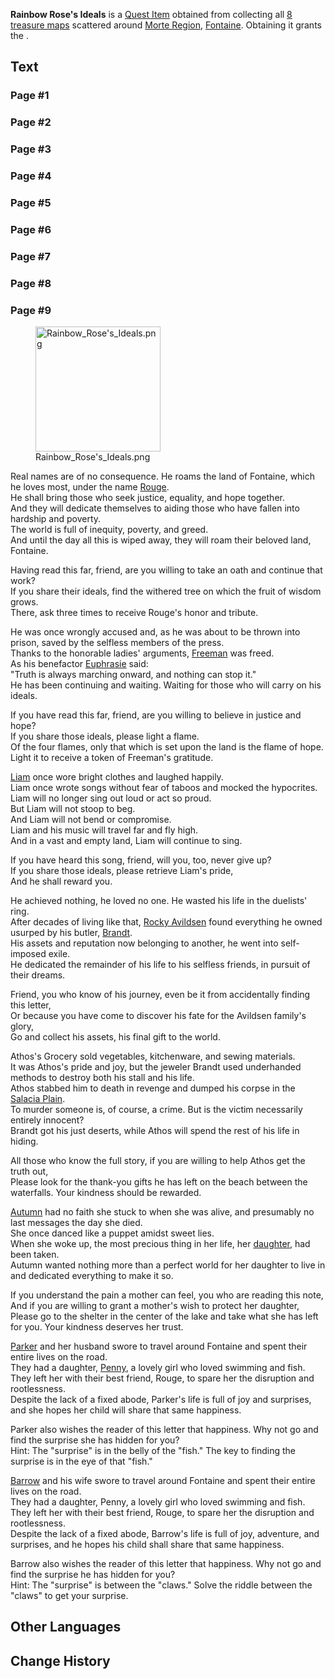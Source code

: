 {{Item Infobox
|id          = 120637
|image       = Item Treasure Map.png
|type        = Quest Items
|description = A piece of paper formed by putting the eight notes together. The strange drawing turns out to be a complete Rainbow Rose.
|source1     =
}}
'''Rainbow Rose's Ideals''' is a [[Quest Item]] obtained from collecting all [[Huge Shell#Notable Contents|8 treasure maps]] scattered around [[Morte Region]], [[Fontaine]]. Obtaining it grants the {{Achievement|À la volonté du peuple}}.

==Text==
===Page #1===
{{Transclude|Liam's Ballad|Text}}

===Page #2===
{{Transclude|Rocky Avildsen's Disappearance|Text}}

===Page #3===
{{Transclude|Athos's Confession|Text}}

===Page #4===
{{Transclude|Parker's Hopes|Text}}

===Page #5===
{{Transclude|Barrow's Expectations|Text}}

===Page #6===
{{Transclude|Autumn's Regrets|Text}}

===Page #7===
{{Transclude|Rouge's Writings|Text}}

===Page #8===
{{Transclude|Freeman's Announcement|Text}}

===Page #9===
[[File:Rainbow Rose's Ideals.png|200px]]

<!-- Section 1, Rouge -->
Real names are of no consequence. He roams the land of Fontaine, which he loves most, under the name [[Rouge]].<br>
He shall bring those who seek justice, equality, and hope together.<br>
And they will dedicate themselves to aiding those who have fallen into hardship and poverty.<br>
The world is full of inequity, poverty, and greed.<br>
And until the day all this is wiped away, they will roam their beloved land, Fontaine.

Having read this far, friend, are you willing to take an oath and continue that work?<br>
If you share their ideals, find the withered tree on which the fruit of wisdom grows.<br>
There, ask three times to receive Rouge's honor and tribute.

<!-- Section 2, Freeman -->
He was once wrongly accused and, as he was about to be thrown into prison, saved by the selfless members of the press.<br>
Thanks to the honorable ladies' arguments, [[Freeman]] was freed.<br>
As his benefactor [[Euphrasie]] said:<br>
"Truth is always marching onward, and nothing can stop it."<br>
He has been continuing and waiting. Waiting for those who will carry on his ideals.

If you have read this far, friend, are you willing to believe in justice and hope?<br>
If you share those ideals, please light a flame.<br>
Of the four flames, only that which is set upon the land is the flame of hope. Light it to receive a token of Freeman's gratitude.

<!-- Section 3, Liam -->
[[Liam]] once wore bright clothes and laughed happily.<br>
Liam once wrote songs without fear of taboos and mocked the hypocrites.<br>
Liam will no longer sing out loud or act so proud.<br>
But Liam will not stoop to beg.<br>
And Liam will not bend or compromise.<br>
Liam and his music will travel far and fly high.<br>
And in a vast and empty land, Liam will continue to sing.

If you have heard this song, friend, will you, too, never give up?<br>
If you share those ideals, please retrieve Liam's pride,<br>
And he shall reward you.

<!-- Section 4, Rocky Avildsen -->
He achieved nothing, he loved no one. He wasted his life in the duelists' ring.<br>
After decades of living like that, [[Rocky Avildsen]] found everything he owned usurped by his butler, [[Brandt]].<br>
His assets and reputation now belonging to another, he went into self-imposed exile.<br>
He dedicated the remainder of his life to his selfless friends, in pursuit of their dreams.

Friend, you who know of his journey, even be it from accidentally finding this letter,<br>
Or because you have come to discover his fate for the Avildsen family's glory,<br>
Go and collect his assets, his final gift to the world.

<!-- Section 5, Athos -->
Athos's Grocery sold vegetables, kitchenware, and sewing materials.<br>
It was Athos's pride and joy, but the jeweler Brandt used underhanded methods to destroy both his stall and his life.<br>
Athos stabbed him to death in revenge and dumped his corpse in the [[Salacia Plain]].<br>
To murder someone is, of course, a crime. But is the victim necessarily entirely innocent?<br>
Brandt got his just deserts, while Athos will spend the rest of his life in hiding.

All those who know the full story, if you are willing to help Athos get the truth out,<br>
Please look for the thank-you gifts he has left on the beach between the waterfalls. Your kindness should be rewarded.

<!-- Section 6, Autumn -->
[[Autumn]] had no faith she stuck to when she was alive, and presumably no last messages the day she died.<br>
She once danced like a puppet amidst sweet lies.<br>
When she woke up, the most precious thing in her life, her [[Molli|daughter]], had been taken.<br>
Autumn wanted nothing more than a perfect world for her daughter to live in and dedicated everything to make it so.

If you understand the pain a mother can feel, you who are reading this note,<br>
And if you are willing to grant a mother's wish to protect her daughter,<br>
Please go to the shelter in the center of the lake and take what she has left for you. Your kindness deserves her trust.

<!-- Section 7, Parker -->
[[Parker]] and her husband swore to travel around Fontaine and spent their entire lives on the road.<br>
They had a daughter, [[Penny]], a lovely girl who loved swimming and fish.<br>
They left her with their best friend, Rouge, to spare her the disruption and rootlessness.<br>
Despite the lack of a fixed abode, Parker's life is full of joy and surprises, and she hopes her child will share that same happiness.

Parker also wishes the reader of this letter that happiness. Why not go and find the surprise she has hidden for you?<br>
Hint: The "surprise" is in the belly of the "fish." The key to finding the surprise is in the eye of that "fish."

<!-- Section 8, Barrow -->
[[Barrow]] and his wife swore to travel around Fontaine and spent their entire lives on the road.<br>
They had a daughter, Penny, a lovely girl who loved swimming and fish.<br>
They left her with their best friend, Rouge, to spare her the disruption and rootlessness.<br>
Despite the lack of a fixed abode, Barrow's life is full of joy, adventure, and surprises, and he hopes his child shall share that same happiness.

Barrow also wishes the reader of this letter that happiness. Why not go and find the surprise he has hidden for you?<br>
Hint: The "surprise" is between the "claws." Solve the riddle between the "claws" to get your surprise.

==Other Languages==
{{Other Languages
|en      = Rainbow Rose's Ideals
|zhs     = 虹彩蔷薇的理想
|zhs_rm  = 
|zht     = 虹彩薔薇的理想
|zht_rm  = 
|ja      = レインボーローズの理想
|ja_rm   = Reinboo Roozu no Risou
|ko      = 무지개 장미의 이상
|ko_rm   = 
|es      = Ideal de rosarcoíris
|fr      = Idéaux de la rose arc-en-ciel
|ru      = Идеалы радужной розы
|th      = อุดมคติของ Rainbow Rose
|th_rm   = 
|vi      = Lý Tưởng Của Tường Vi Cầu Vồng
|de      = Der Regenbogenrose Ideal
|id      = Idealisme Rainbow Rose
|pt      = Ideal da Rosa Arco-Íris
|tr      = Gökkuşağı Gülünün İdealleri
|it      = Ideali della rosa arcobaleno 
}}

==Change History==
{{Change History|4.2}}